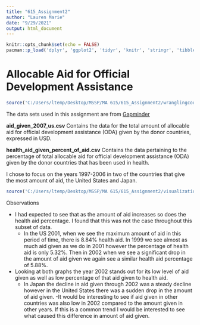 ```yaml
---
title: "615_Assignment2"
author: "Lauren Marie"
date: "9/29/2021"
output: html_document
---
```


```r
knitr::opts_chunk$set(echo = FALSE)
pacman::p_load('dplyr', 'ggplot2', 'tidyr', 'knitr', 'stringr', 'tibble', 'readr')
```

# Allocable Aid for Official Development Assistance
```r
source('C:/Users/ltemp/Desktop/MSSP/MA 615/615_Assignment2/wranglingcode.R', echo=FALSE)
```

The data sets used in this assignment are from [Gapminder](https://www.gapminder.org/data)

**aid_given_2007_us.csv**
Contains the data for the total amount of allocable aid for official development assistance (ODA) given by the donor countries, expressed in USD.

**health_aid_given_percent_of_aid.csv**
Contains the data pertaining to the percentage of total allocable aid for official development assistance (ODA) given by the donor countries that has been used in health.

I chose to focus on the years 1997-2006 in two of the countries that give the most amount of aid, the United States and Japan.


```r
source('C:/Users/ltemp/Desktop/MSSP/MA 615/615_Assignment2/visualization.R', echo=FALSE)
```

Observations

- I had expected to see that as the amount of aid increases so does the health aid percentage. I found that this was not the case throughout this subset of data. 
  - In the US 2001, when we see the maximum amount of aid in this period of time, there is 8.84% health aid. In 1999 we see almost as much aid given as we do in 2001 however the percentage of health aid is only 5.32%. Then in 2002 when we see a significant drop in the amount of aid given we again see a similar health aid percentage of 5.88%.

- Looking at both graphs the year 2002 stands out for its low level of aid given as well as low percentage of that aid given to health aid.
  - In Japan the decline in aid given through 2002 was a steady decline however in the United States there was a sudden drop in the amount of aid given.
  -It would be interesting to see if aid given in other countries was also low in 2002 compared to the amount given in other years. If this is a common trend I would be interested to see what caused this difference in amount of aid given.
 